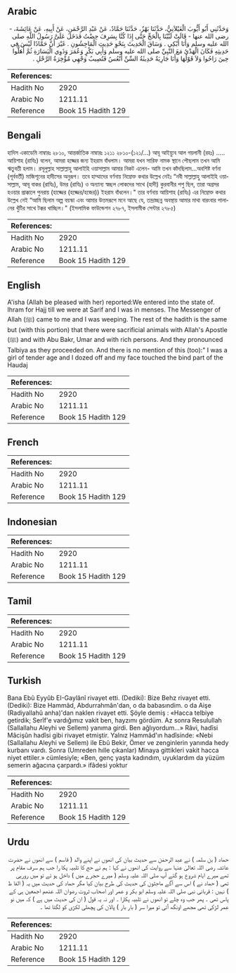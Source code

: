 ## Arabic


<div dir="rtl" lang="ar" style={{fontSize:'larger',backgroundColor:'#f8f9fa',padding:20}}>
وَحَدَّثَنِي أَبُو أَيُّوبَ الْغَيْلاَنِيُّ، حَدَّثَنَا بَهْزٌ، حَدَّثَنَا حَمَّادٌ، عَنْ عَبْدِ الرَّحْمَنِ، عَنْ أَبِيهِ، عَنْ عَائِشَةَ، - رضى الله عنها - قَالَتْ لَبَّيْنَا بِالْحَجِّ حَتَّى إِذَا كُنَّا بِسَرِفَ حِضْتُ فَدَخَلَ عَلَىَّ رَسُولُ اللَّهِ صلى الله عليه وسلم وَأَنَا أَبْكِي ‏.‏ وَسَاقَ الْحَدِيثَ بِنَحْوِ حَدِيثِ الْمَاجِشُونِ ‏.‏ غَيْرَ أَنَّ حَمَّادًا لَيْسَ فِي حَدِيثِهِ فَكَانَ الْهَدْىُ مَعَ النَّبِيِّ صلى الله عليه وسلم وَأَبِي بَكْرٍ وَعُمَرَ وَذَوِي الْيَسَارَةِ ثُمَّ أَهَلُّوا حِينَ رَاحُوا وَلاَ قَوْلُهَا وَأَنَا جَارِيَةٌ حَدِيثَةُ السِّنِّ أَنْعُسُ فَتُصِيبُ وَجْهِي مُؤْخِرَةُ الرَّحْلِ ‏.‏
</div>
<div style={{backgroundColor:'#f8f9fa',padding:20, marginBottom: 10}}><table> <thead> <tr> <th>References:</th> <th></th> </tr> </thead> <tbody><tr><td>Hadith No</td><td>2920</td></tr><tr><td>Arabic No</td><td>1211.11</td></tr><tr><td>Reference</td><td>Book 15 Hadith 129</td></tr></tbody></table></div>

## Bengali


<div dir="ltr" lang="bn" style={{fontSize:'larger',backgroundColor:'#f8f9fa',padding:20}}>
হাদিস একাডেমি নাম্বারঃ ২৮১০, আন্তর্জাতিক নাম্বারঃ ১২১১ ২৮১০-(১২১/...) আবূ আইয়্যুব আল গয়লানী (রহঃ) ..... আয়িশাহ (রাযিঃ) বলেন, আমরা হজ্জের জন্য ইহরাম বাঁধলাম। আমরা যখন সারিফ নামক স্থানে পৌছলাম তখন আমি ঋতুবতী হলাম। রসূলুল্লাহ সাল্লাল্লাহু আলাইহি ওয়াসাল্লাম আমার নিকট এলেন- আমি তখন কাঁদছিলাম...অবশিষ্ট বর্ণনা (পূর্ববর্তী) মাজিশূনের হাদীসের অনুরূপ। তবে হাম্মাদের বর্ণনায় নিম্নোক্ত কথার উল্লেখ নেইঃ “নবী সাল্লাল্লাহু আলাইহি ওয়াসাল্লাম, আবূ বাকর (রাযিঃ), উমর (রাযিঃ) ও অন্যান্য স্বচ্ছল লোকদের সাথে (হাদী) কুরবানীর পশু ছিল, তারা অগ্রসর হওয়ার প্রাক্কালে পুনরায় (হাজ্জের (হজ্জের/হজের)) ইহরাম বাঁধলেন।" তার বর্ণনায় আয়িশাহ (রাযিঃ) এর নিম্নোক্ত কথার উল্লেখ নেই “আমি ছিলাম অল্প বয়স্কা এবং আমার উত্তমরূপে মনে আছে যে, তন্দ্রাচ্ছন্ন অবস্থায় আমার মাথা বারংবার পালানের খুঁটির সাথে টক্কর খাচ্ছিল।" (ইসলামিক ফাউন্ডেশন ২৭৮৭, ইসলামীক সেন্টার ২৭৮৫)
</div>
<div style={{backgroundColor:'#f8f9fa',padding:20, marginBottom: 10}}><table> <thead> <tr> <th>References:</th> <th></th> </tr> </thead> <tbody><tr><td>Hadith No</td><td>2920</td></tr><tr><td>Arabic No</td><td>1211.11</td></tr><tr><td>Reference</td><td>Book 15 Hadith 129</td></tr></tbody></table></div>

## English


<div dir="ltr" lang="en" style={{fontSize:'larger',backgroundColor:'#f8f9fa',padding:20}}>
A'isha (Allah be pleased with her) reported:We entered into the state of. Ihram for Hajj till we were at Sarif and I was in menses. The Messenger of Allah (ﷺ) came to me and I was weeping. The rest of the hadith is the same but (with this portion) that there were sacrificial animals with Allah's Apostle (ﷺ) and with Abu Bakr, Umar and with rich persons. And they pronounced Talbiya as they proceeded on. And there is no mention of this (too):" I was a girl of tender age and I dozed off and my face touched the bind part of the Haudaj
</div>
<div style={{backgroundColor:'#f8f9fa',padding:20, marginBottom: 10}}><table> <thead> <tr> <th>References:</th> <th></th> </tr> </thead> <tbody><tr><td>Hadith No</td><td>2920</td></tr><tr><td>Arabic No</td><td>1211.11</td></tr><tr><td>Reference</td><td>Book 15 Hadith 129</td></tr></tbody></table></div>

## French


<div dir="ltr" lang="fr" style={{fontSize:'larger',backgroundColor:'#f8f9fa',padding:20}}>

</div>
<div style={{backgroundColor:'#f8f9fa',padding:20, marginBottom: 10}}><table> <thead> <tr> <th>References:</th> <th></th> </tr> </thead> <tbody><tr><td>Hadith No</td><td>2920</td></tr><tr><td>Arabic No</td><td>1211.11</td></tr><tr><td>Reference</td><td>Book 15 Hadith 129</td></tr></tbody></table></div>

## Indonesian


<div dir="ltr" lang="id" style={{fontSize:'larger',backgroundColor:'#f8f9fa',padding:20}}>

</div>
<div style={{backgroundColor:'#f8f9fa',padding:20, marginBottom: 10}}><table> <thead> <tr> <th>References:</th> <th></th> </tr> </thead> <tbody><tr><td>Hadith No</td><td>2920</td></tr><tr><td>Arabic No</td><td>1211.11</td></tr><tr><td>Reference</td><td>Book 15 Hadith 129</td></tr></tbody></table></div>

## Tamil


<div dir="ltr" lang="ta" style={{fontSize:'larger',backgroundColor:'#f8f9fa',padding:20}}>

</div>
<div style={{backgroundColor:'#f8f9fa',padding:20, marginBottom: 10}}><table> <thead> <tr> <th>References:</th> <th></th> </tr> </thead> <tbody><tr><td>Hadith No</td><td>2920</td></tr><tr><td>Arabic No</td><td>1211.11</td></tr><tr><td>Reference</td><td>Book 15 Hadith 129</td></tr></tbody></table></div>

## Turkish


<div dir="ltr" lang="tr" style={{fontSize:'larger',backgroundColor:'#f8f9fa',padding:20}}>
Bana Ebû Eyyûb EI-Gaylânî rivayet etti. (Dediki): Bize Behz rivayet etti. (Dediki): Bize Hammâd, Abdurrahmân'dan, o da babasındim. o da Aişe (Radiyallahû anha)'dan naklen rivayet etti. Şöyle demiş : «Hacca telbiye getirdik; Serîf'e vardığımız vakit ben, hayzımı gördüm. Az sonra Resulullah (Sallallahu Aleyhi ve Sellem) yanıma girdi. Ben ağlıyordum...» Râvi, hadîsi Mâcişûn hadîsi gibi rivayet etmiştir. Yalnız Hammâd'ın hadîsinde: «Nebi (Sallallahu Aleyhi ve Sellem) ile Ebû Bekir, Ömer ve zenginlerin yanında hedy kurbanı vardı. Sonra (Umreden hılle çıkanlar) Minaya gittikleri vakit hacca niyet ettiler.» cümlesiyle; «Ben, genç yaşta kadındım, uyuklardım da yüzüm semerin ağacına çarpardı.» ifâdesi yoktur
</div>
<div style={{backgroundColor:'#f8f9fa',padding:20, marginBottom: 10}}><table> <thead> <tr> <th>References:</th> <th></th> </tr> </thead> <tbody><tr><td>Hadith No</td><td>2920</td></tr><tr><td>Arabic No</td><td>1211.11</td></tr><tr><td>Reference</td><td>Book 15 Hadith 129</td></tr></tbody></table></div>

## Urdu


<div dir="rtl" lang="ur" style={{fontSize:'larger',backgroundColor:'#f8f9fa',padding:20}}>
حماد ( بن سلمہ ) نے عبد الرحمٰن سے حدیث بیان کی انھوں نے اپنے والد ( قاسم ) سے انھوں نے حضرت عائشہ رضی اللہ تعالیٰ عنہا سے روایت کی انھوں نے کہا : ہم نے حج کا تلبیہ پکا را جب ہم سرف مقام پر تھے میرے ایام شروع ہو گئے آپ صلی اللہ علیہ وسلم ( میرے حجرے میں ) داخل ہو ئے تو میں رورہی تھی ( حماد نے ) اس سے آگے ماجثون کی حدیث کی طرح بیان کیا مگر حماد کی حدیث میں یہ ( الفا ظ ) نہیں : قربانی نبی صلی اللہ علیہ وسلم ابو بکر و عمر اور اصحاب ثروت رضوان اللہ عنھم اجمعین ہی کے پاس تھی ۔ پھر جب وہ چلے تو انھوں نے تلبیہ پکارا ۔ اور نہ یہ قول ( ان کی حدیث میں ہے ) کہ میں نو عمر لڑکی تھی مجھے اونگھ آتی تو میرا سر ( بار بار ) پالان کی پچھلی لکڑی کو لگتا تھا ۔
</div>
<div style={{backgroundColor:'#f8f9fa',padding:20, marginBottom: 10}}><table> <thead> <tr> <th>References:</th> <th></th> </tr> </thead> <tbody><tr><td>Hadith No</td><td>2920</td></tr><tr><td>Arabic No</td><td>1211.11</td></tr><tr><td>Reference</td><td>Book 15 Hadith 129</td></tr></tbody></table></div>